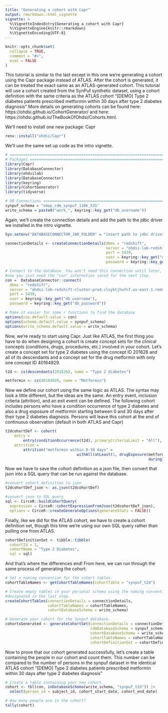 ```yaml
---
title: "Generating a cohort with Capr"
output: rmarkdown::html_vignette
vignette: >
  %\VignetteIndexEntry{Generating a cohort with Capr}
  %\VignetteEngine{knitr::rmarkdown}
  %\VignetteEncoding{UTF-8}
---
```


```r
knitr::opts_chunk$set(
  collapse = TRUE,
  comment = "#>",
  eval = FALSE
)
```

This tutorial is similar to the last except in this one we're generating a 
cohort using the Capr package instead of ATLAS. After the cohort is generated, 
it can be treated the exact same as an ATLAS-generated cohort. This tutorial 
will use a cohort created from the SynPuf synthetic dataset, using a cohort 
definition with the same criteria as the ATLAS cohort "[DEMO] Type 2 diabetes 
patients prescribed metformin within 30 days after type 2 diabetes diagnosis"
More details on generating cohorts can be found here: 
https://ohdsi.github.io/CohortGenerator/ and here: 
https://ohdsi.github.io/TheBookOfOhdsi/Cohorts.html. 

We'll need to install one new package: Capr

```r
renv::install("ohdsi/Capr")
```

We'll use the same set up code as the intro vignette. 

```r
# ==============================================================================
# Packages =====================================================================
library(Capr)
library(DatabaseConnector)
library(ohdsilab)
library(DatabaseConnector)
library(keyring)
library(CohortGenerator)
library(tidyverse)

# DB Connections ===============================================================
synpuf_schema = "omop_cdm_synpuf_110k_531"
write_schema = paste0("work_", keyring::key_get("db_username"))
```

Again, we'll create the connection details and add the path to the jdbc driver 
we installed in the intro vignette.

```r
Sys.setenv("DATABASECONNECTOR_JAR_FOLDER" = "insert path to jdbc driver here")

connectionDetails <- createConnectionDetails(dbms = "redshift",
                                             server = "ohdsi-lab-redshift-cluster-prod.clsyktjhufn7.us-east-1.redshift.amazonaws.com/ohdsi_lab",
                                             port = 5439,
                                             user = keyring::key_get("db_username"),
                                             password = keyring::key_get("db_password"))

# Connect to the database. You won't need this connection until later, but for 
#now you just need the "con" information saved for the next step.
con =  DatabaseConnector::connect(
  dbms = "redshift",
  server = "ohdsi-lab-redshift-cluster-prod.clsyktjhufn7.us-east-1.redshift.amazonaws.com/ohdsi_lab",
  port = 5439,
  user = keyring::key_get("db_username"),
  password = keyring::key_get("db_password"))

# Make it easier for some r functions to find the database
options(con.default.value = con)
options(schema.default.value = synpuf_schema)
options(write_schema.default.value = write_schema)
```

Now, we're ready to start using Capr. Just like ATLAS, the first thing you have
to do when designing a cohort is create concept sets for the clinical concepts 
(conditions, drugs, procedures, etc.) involved in your cohort. Let's create a
concept set for type 2 diabetes using the concept ID 201826 and all of its 
descendants and a concept set for the drug metformin with only one concept ID 
40164929.

```r
t2d <- cs(descendants(201826), name = "Type 2 diabetes")

metformin <- cs(40164929, name = "Metformin")
```

Now we define our cohort using the same logic as ATLAS. The syntax may look a
little different, but the ideas are the same. An entry event, 
inclusion criteria (attrition), and an exit event can be defined. The following
cohort includes persons who have a condition occurrence of type 2 diabetes and 
also a drug exposure of metformin starting between 0 and 30 days after their 
type 2 diabetes diagnosis. Persons will leave this cohort at the end of 
continuous observation (default in both ATLAS and Capr)

```r
t2dcohortDef <- cohort(
	entry = 
		entry(conditionOccurrence(t2d), primaryCriteriaLimit = "All"),
	attrition = 
		attrition("metformin within 0-30 days" = 
								withAll(atLeast(1, drugExposure(metformin), 
																duringInterval(eventStarts(0,30))))))
```

Now we have to save the cohort definition as a json file, then convert that json
into a SQL query that can be run against the database.

```r
#convert cohort definition to json
t2dcohortDef_json <- as.json(t2dcohortDef)

#convert json to SQL query
sql <- CirceR::buildCohortQuery(
  expression = CirceR::cohortExpressionFromJson(t2dcohortDef_json),
  options = CirceR::createGenerateOptions(generateStats = FALSE))
```

Finally, like we did for the ATLAS cohort, we have to create a cohort definition
set, though this time we're using our own SQL query rather than pulling one from
ATLAS.

```r
cohortDefinitionSet <- tibble::tibble(
  cohortId = 1,
  cohortName = "Type 2 Diabetes",
  sql = sql)
```

And that's where the differences end! From here, we can run through the same 
process of generating the cohort.

```r
# Set a naming convention for the cohort tables.
cohortTableNames <- getCohortTableNames(cohortTable = "synpuf_t2d")

# Create empty tables in your personal schema using the naming convention
#designated in the last step.
createCohortTables(connectionDetails = connectionDetails,
                   cohortTableNames = cohortTableNames,
                   cohortDatabaseSchema = write_schema)

# Generate your cohort for the Synpuf database.
cohortsGenerated <- generateCohortSet(connectionDetails = connectionDetails,
                                      cdmDatabaseSchema = synpuf_schema,
                                      cohortDatabaseSchema = write_schema,
                                      cohortTableNames = cohortTableNames,
                                      cohortDefinitionSet = cohortDefinitionSet)
```

Now to prove that our cohort generated successfully, let's create a table 
containing the people in our cohort and count them. This number can be compared 
to the number of persons in the synpuf dataset in the identical ATLAS cohort 
"[DEMO] Type 2 diabetes patients prescribed metformin within 30 days after type 
2 diabetes diagnosis"

```r
# Create a table containing your new cohort.
cohort <- tbl(con, inDatabaseSchema(write_schema, "synpuf_t2d")) |>
  select(person_id = subject_id, cohort_start_date, cohort_end_date)

# How many people are in the cohort?
tally(cohort)
```
